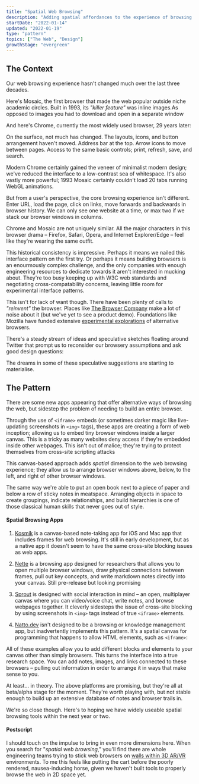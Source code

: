 ```yaml
---
title: "Spatial Web Browsing"
description: "Adding spatial affordances to the experience of browsing the web"
startDate: "2022-01-14"
updated: "2022-01-19"
type: "pattern"
topics: ["The Web", "Design"]
growthStage: "evergreen"
---
```



<h2 className="micro">The Context</h2>

Our web browsing experience hasn't changed much over the last three decades.

Here's Mosaic, the first browser that made the web popular outside niche academic circles. Built in <YearsAgo>1993</YearsAgo>, its _"killer feature"_ was inline images.<Footnote idName={1}>As opposed to images you had to download and open in a separate window</Footnote>

<RemoteImage
  src="https://res.cloudinary.com/dxj9qr5gj/image/upload/c_scale,f_auto,q_auto:good,w_900/v1642358019/maggieappleton.com/patterns/moasic_fxat9i.png"
  alt="The Mosaic web browser interface in 1993"
  width="1100px"
  framed
/>

And here's Chrome, currently the most widely used browser, 29 years later:

<RemoteImage
  src="https://res.cloudinary.com/dxj9qr5gj/image/upload/c_scale,f_auto,q_auto:good,w_1100/v1642358018/maggieappleton.com/patterns/chrome_wbjk5d.png"
  alt="The Chrome browser interface from 2019"
  width="1100px"
  framed
/>

On the surface, not much has changed. The layouts, icons, and button arrangement haven't moved. Address bar at the top. Arrow icons to move between pages. Access to the same basic controls; print, refresh, save, and search.

Modern Chrome certainly gained the veneer of minimalist modern design; we've reduced the interface to a low-contrast sea of whitespace. It's also vastly more powerful; <YearsAgo>1993</YearsAgo> Mosaic certainly couldn't load 20 tabs running WebGL animations.

But from a user's perspective, the core browsing experience isn't different. Enter URL, load the page, click on links, move forwards and backwards in browser history. We can only see one website at a time, or max two if we stack our browser windows in columns.

Chrome and Mosaic are not uniquely similar. All the major characters in this browser drama – Firefox, Safari, Opera, and Internet Explorer/Edge – feel like they're wearing the same outfit.

This historical consistency is impressive. Perhaps it means we nailed this interface pattern on the first try. Or perhaps it means building browsers is an enourmously complex challenge, and the only companies with enough engineering resources to dedicate towards it aren't interested in mucking about. They're too busy keeping up with W3C web standards and negotiating cross-compatability concerns, leaving little room for experimental interface patterns.

This isn't for lack of want though. There have been plenty of calls to _"reinvent"_ the browser. Places like [The Browser Company](https://thebrowser.company/) make a lot of noise about it (but we've yet to see a product demo). Foundations like Mozilla have funded extensive [experimental explorations](http://patrykadas.com/browser.html) of alternative browsers.

There's a steady stream of ideas and speculative sketches floating around Twitter that prompt us to reconsider our browsery assumptions and ask good design questions:

<TweetEmbed tweetId="1418749070336684034" />

<TweetEmbed tweetId="1450479522609090562" />

<TweetEmbed tweetId="1256317316452810755" />

The dreams in some of these speculative suggestions are starting to materialise.

<Spacer />

<h2 className="micro">The Pattern</h2>

There are some new apps appearing that offer alternative ways of browsing the web, but sidestep the problem of needing to build an entire browser.

Through the use of `<iframe>` embeds (or sometimes darker magic like live-updating screenshots in `<img>` tags), these apps are creating a form of web inception; allowing us to embed tiny browser windows inside a larger canvas. <Footnote idName={2}>This is a tricky as many websites deny access if they're embedded inside other webpages. This isn't out of malice; they're trying to protect themselves from cross-site scripting attacks</Footnote>

This canvas-based approach adds _spatial_ dimension to the web browsing experience; they allow us to arrange browser windows above, below, to the left, and right of other browser windows.

The same way we're able to put an open book next to a piece of paper and below a row of sticky notes in meatspace. Arranging objects in space to create groupings, indicate relationships, and build hierarchies is one of those classical human skills that never goes out of style.

#### Spatial Browsing Apps

1. [Kosmik](https://lithium.paris/) is a canvas-based note-taking app for iOS and Mac app that includes frames for web browsing. It's still in early development, but as a native app it doesn't seem to have the same cross-site blocking issues as web apps.

<RemoteImage
  src="https://res.cloudinary.com/dxj9qr5gj/image/upload/c_scale,f_auto,q_auto:good,w_1200/v1642582738/maggieappleton.com/patterns/kosmik_rm0rpy.jpg"
  alt="A Kosmik canvas with three open browsers arranged next to one another"
  width="1200px"
  framed
/>

2. [Nette](https://www.nette.io/) is a browsing app designed for researchers that allows you to open multiple browser windows, draw physical connections between frames, pull out key concepts, and write markdown notes directly into your canvas. <Footnote idName={3}>Still pre-release but looking promising</Footnote>

<RemoteImage
  src="https://res.cloudinary.com/dxj9qr5gj/image/upload/c_scale,f_auto,q_auto:good,w_1200/v1642543667/maggieappleton.com/patterns/nette_kjqsgj.jpg"
  alt="A Nette canvas with open browsers, diagrams, and notes arranged next to one another"
  width="1200px"
  framed
/>

3. [Sprout](https://sprout.place/) is designed with social interaction in mind – an open, multiplayer canvas where you can video/voice chat, write notes, and browse webpages together. It cleverly sidesteps the issue of cross-site blocking by using screenshots in `<img>` tags instead of true `<iframe>` elements.

<RemoteImage
  src="https://res.cloudinary.com/dxj9qr5gj/image/upload/c_scale,f_auto,q_auto:good,w_1200/v1642543667/maggieappleton.com/patterns/sprout_ffcyrn.jpg"
  alt="A Sprout canvas with two open browsers arranged next to one another"
  width="1200px"
  framed
/>

4. [Natto.dev](https://natto.dev/) isn't designed to be a browsing or knowledge management app, but inadvertently implements this pattern. It's a spatial canvas for programming that happens to allow HTML elements, such as `<iframe>`:

<RemoteImage
  src="https://res.cloudinary.com/dxj9qr5gj/image/upload/c_scale,f_auto,q_auto:good,w_1200/v1642543667/maggieappleton.com/patterns/natto_cfqkov.jpg"
  alt="A Natto canvas with three open browsers arranged next to one another"
  width="1200px"
  framed
/>

All of these examples allow you to add different blocks and elements to your canvas other than simply browsers. This turns the interface into a true research space. You can add notes, images, and links connected to these browsers – pulling out information in order to arrange it in ways that make sense to you.

At least... in theory. The above platforms are promising, but they're all at beta/alpha stage for the moment. They're worth playing with, but not stable enough to build up an extensive database of notes and browser trails in.

We're so close though. Here's to hoping we have widely useable spatial browsing tools within the next year or two.

#### Postscript

I should touch on the impulse to bring in even more dimensions here. When you search for "_spatial web browsing_,” you'll find there are whole engineering teams trying to stick web browsers on [walls within 3D AR/VR](https://venturebeat.com/2021/05/13/spatial-unveils-web-browser-collaboration-in-3d-workspace-and-nft-virtual-galleries/) environments. To me this feels like putting the cart before the poorly rendered, nausea-inducing horse, given we haven't built tools to properly browse the web in 2D space yet.

<References>
  <ReferencesLink
    title="Browser.html speculative research"
    href="http://patrykadas.com/browser.html"
    author="Patryk Adas"
  />
  <ReferencesLink
    title="Spatial Interfaces"
    href="https://darkblueheaven.com/spatialinterfaces/"
    author="John Palmer"
  />
  <ReferencesLink
    title="Spatial Software"
    href="https://darkblueheaven.com/spatialsoftware"
    author="John Palmer"
  />
</References>
